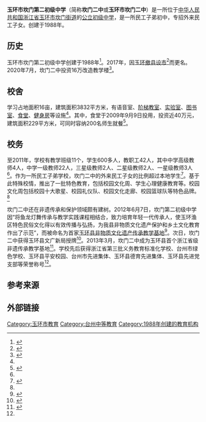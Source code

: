 {{NoteTA
| G1 = Unit
| G2 = IT
}}
{{coord|28.07711|121.27504|display=title}}
{{Infobox school
| name = 玉环市坎门第二初级中学
| postcode = 317600
| pupils = 600多人<sub>（2011年）</sub>
| website = 
| number = 
| slogan = 学会学习，学会合作，学会做人
| campus_size = 3832平方米
| classes = 11个<sub>（2011年）</sub>
| staff = 42人（2011年）
| principal = 
| established = {{Start date|1988}}
| motto = 团结、进取、务实、创新
| schooltype = 初级中学
| former_name = 
| other_name = 玉环市坎门二中
| address = {{CHN}}[[浙江省|浙江省]][[玉环市|玉环市]][[坎门街道|坎门街道]]康裕路1号
| native_name = 
| pushpin_label_position = 
| pushpin_label = 
| pushpin_map_caption = 
| pushpin_map_alt = 
| pushpin_mapsize = 
| pushpin_image = 
| pushpin_map = 
| image_caption = 
| image_size = 
| image = 
| logo_caption = 
| logo_alt = 
| logo_size = 
| logo = Yuhuan Kanmen No.2 Middle School.png
| footnotes = 
}}
'''玉环市坎门第二初级中学'''（简称'''坎门二中'''或'''玉环市坎门二中'''）是一所位于[[中华人民共和国|中华人民共和国]][[浙江省|浙江省]][[玉环市|玉环市]][[坎门街道|坎门街道]]的[[公立學校|公立]][[初级中学|初级中学]]，是一所民工子弟初中，专招外来民工子女。创建于1988年。

== 历史 ==
玉环市坎门第二初级中学创建于1988年<ref name=":0">{{Cite news|url=http://www.jryh.com.cn/html/2011-01/07/content_11_3.htm|title=快乐学习 幸福生活——坎门第二初级中学简介|author=|date=2011-01-07|work=[[今日玉环|今日玉环]]|publisher=|accessdate=2020-07-19|language=|format=|archive-date=2020-07-19|archive-url=https://web.archive.org/web/20200719142116/http://www.jryh.com.cn/html/2011-01/07/content_11_3.htm|dead-url=no}}</ref>。2017年，因[[玉环历史|玉环撤县设市]]<ref name=":13">{{cite news|author1=应挺刚|title=新玉环 新征程 新跨越 玉环隆重举行撤县设市大会 台州市四套班子领导到会祝贺,王昌荣作重要讲话,林先华作表态发言|url=http://www.jryh.com.cn/html/2017-05/15/content_1_1.htm|accessdate=2019-11-24|work=今日玉环|archive-date=2019-11-16|archive-url=https://web.archive.org/web/20191116113206/http://www.jryh.com.cn/html/2017-05/15/content_1_1.htm|dead-url=no}}</ref>而更名。2020年7月，坎门二中投资16万改造教学楼<ref>{{Cite web|title=玉环市坎门第二初级中学教学楼改造工程|url=https://www.yhjyzx.com/DetailPro/30067|accessdate=2020-07-19|author=|date=2020-07-10|format=|publisher=玉环市公共资源交易中心|language=|archive-date=2020-07-19|archive-url=https://web.archive.org/web/20200719145902/https://www.yhjyzx.com/DetailPro/30067|dead-url=no}}</ref>。

== 校舍 ==
学习占地面积16亩，建筑面积3832平方米，有语音室、[[阶梯教室|阶梯教室]]、[[实验室|实验室]]、[[图书馆|图书室]]、[[食堂|食堂]]、[[健身房|健身房]]等设施<ref name=":0" />。其中，食堂于2009年9月9日投用，投资近40万元，建筑面积229平方米，可同时容纳200名师生就餐<ref>{{Cite news|url=http://www.jryh.com.cn/html/2009-09/14/content_9_4.htm|title=坎门二中：让师生吃上放心饭|author=江小芸|date=2009-09-14|work=今日玉环|publisher=|accessdate=2020-07-19|language=|format=|archive-date=2020-07-19|archive-url=https://web.archive.org/web/20200719180822/http://www.jryh.com.cn/html/2009-09/14/content_9_4.htm|dead-url=no}}</ref>。

== 校务 ==
至2011年，学校有教学班级11个，学生600多人，教职工42人，其中中学高级教师4人，中学一级教师22人，三星级教师2人、二星级教师2人、一星级教师3人<ref name=":0" />。作为一所民工子弟学校，坎门二中的外来民工子女的比例超过本地学生<ref>{{Cite news|url=http://www.jryh.com.cn/html/2004-12/21/content_2_1.htm|title=让民工子女好好上学|author=谢珍琦|date=2004-12-21|work=今日玉环|publisher=|accessdate=2020-07-19|language=|format=|archive-date=2020-07-19|archive-url=https://web.archive.org/web/20200719065020/http://www.jryh.com.cn/html/2004-12/21/content_2_1.htm|dead-url=no}}</ref>。基于此特殊校情，推出了一批特色教育，包括校园文化周、学生心理健康教育等。校园文化周包括校园十大歌星、校园礼仪队、校园文化走廊、校园篮球队等特色品牌。<ref name=":0" />

坎门二中还在非遗传承和保护领域颇有建树。2012年6月7日，坎门第二初级中学因“将鱼龙灯舞传承与教学实践课程相结合，致力培育年轻一代传承人，使玉环渔区特色民俗文化得以有效传播与弘扬，为我县非物质文化遗产保护和乡土文化教育作出了示范”，而被命名为首家[[玉环市非物质文化遗产传承教学基地|玉环县非物质文化遗产传承教学基地]]<ref>{{Cite web|title=关于命名玉环县第一批非物质文化遗产传承教学基地的通知|url=http://www.yuhuan.gov.cn/art/2012/6/7/art_1588120_29815918.html|accessdate=2020-07-12|author=玉环县文化广电新闻出版局、玉环县教育局|date=2012-06-07|format=|publisher=玉环市人民政府网站|language=|archive-date=2020-11-22|archive-url=https://web.archive.org/web/20201122123721/http://www.yuhuan.gov.cn/art/2012/6/7/art_1588120_29815918.html|dead-url=yes}}</ref>。次日，坎门二中获得玉环县文广新局授牌<ref>{{Cite news|url=http://www.jryh.com.cn/html/2012-06/11/content_2_1.htm|title=我县启动非物质文化遗产保护成果巡回展 将在11个乡镇（街道）进行|author=黄翔|date=2012-06-11|work=今日玉环|publisher=|accessdate=2020-07-19|language=|format=|archive-date=2020-07-19|archive-url=https://web.archive.org/web/20200719064225/http://www.jryh.com.cn/html/2012-06/11/content_2_1.htm|dead-url=no}}</ref>。2013年3月，坎门二中成为玉环县首个浙江省级非遗传承教学基地<ref>{{Cite news|url=http://www.jryh.com.cn/html/2013-03/15/content_5_4.htm|title=坎门二中成功跻身省级非遗传承教学基地|author=邱兵 潘明雷|date=2013-03-15|work=今日玉环|publisher=|accessdate=2020-07-19|language=|format=|archive-date=2020-07-19|archive-url=https://web.archive.org/web/20200719065019/http://www.jryh.com.cn/html/2013-03/15/content_5_4.htm|dead-url=no}}</ref>。学校先后获得浙江省第三批义务教育标准化学校、台州市绿色学校、玉环县平安校园、台州市先进集体、玉环县德育先进集体、玉环县先进党支部等荣誉称号<ref name=":0" />。

== 参考来源 ==
{{Reflist}}

== 外部链接 ==
{{玉环教育}}

[[Category:玉环市教育|Category:玉环市教育]]
[[Category:台州中等教育|Category:台州中等教育]]
[[Category:1988年创建的教育机构|Category:1988年创建的教育机构]]